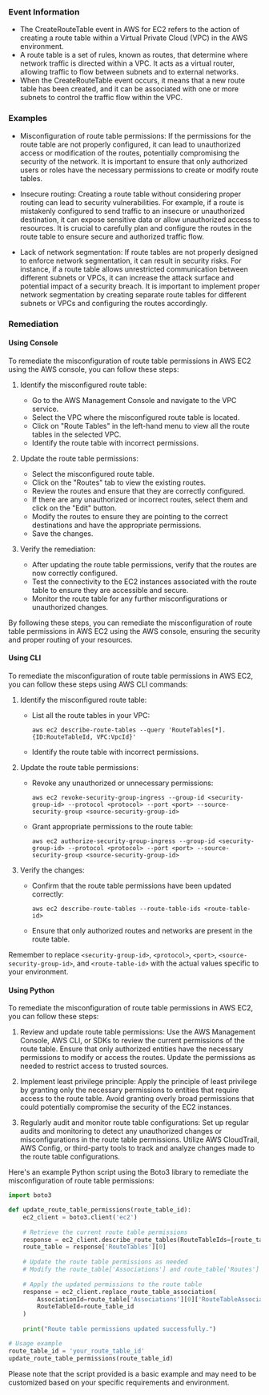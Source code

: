 
### Event Information

- The CreateRouteTable event in AWS for EC2 refers to the action of creating a route table within a Virtual Private Cloud (VPC) in the AWS environment.
- A route table is a set of rules, known as routes, that determine where network traffic is directed within a VPC. It acts as a virtual router, allowing traffic to flow between subnets and to external networks.
- When the CreateRouteTable event occurs, it means that a new route table has been created, and it can be associated with one or more subnets to control the traffic flow within the VPC.


### Examples

- Misconfiguration of route table permissions: If the permissions for the route table are not properly configured, it can lead to unauthorized access or modification of the routes, potentially compromising the security of the network. It is important to ensure that only authorized users or roles have the necessary permissions to create or modify route tables.

- Insecure routing: Creating a route table without considering proper routing can lead to security vulnerabilities. For example, if a route is mistakenly configured to send traffic to an insecure or unauthorized destination, it can expose sensitive data or allow unauthorized access to resources. It is crucial to carefully plan and configure the routes in the route table to ensure secure and authorized traffic flow.

- Lack of network segmentation: If route tables are not properly designed to enforce network segmentation, it can result in security risks. For instance, if a route table allows unrestricted communication between different subnets or VPCs, it can increase the attack surface and potential impact of a security breach. It is important to implement proper network segmentation by creating separate route tables for different subnets or VPCs and configuring the routes accordingly.

### Remediation

#### Using Console

To remediate the misconfiguration of route table permissions in AWS EC2 using the AWS console, you can follow these steps:

1. Identify the misconfigured route table: 
   - Go to the AWS Management Console and navigate to the VPC service.
   - Select the VPC where the misconfigured route table is located.
   - Click on "Route Tables" in the left-hand menu to view all the route tables in the selected VPC.
   - Identify the route table with incorrect permissions.

2. Update the route table permissions:
   - Select the misconfigured route table.
   - Click on the "Routes" tab to view the existing routes.
   - Review the routes and ensure that they are correctly configured.
   - If there are any unauthorized or incorrect routes, select them and click on the "Edit" button.
   - Modify the routes to ensure they are pointing to the correct destinations and have the appropriate permissions.
   - Save the changes.

3. Verify the remediation:
   - After updating the route table permissions, verify that the routes are now correctly configured.
   - Test the connectivity to the EC2 instances associated with the route table to ensure they are accessible and secure.
   - Monitor the route table for any further misconfigurations or unauthorized changes.

By following these steps, you can remediate the misconfiguration of route table permissions in AWS EC2 using the AWS console, ensuring the security and proper routing of your resources.

#### Using CLI

To remediate the misconfiguration of route table permissions in AWS EC2, you can follow these steps using AWS CLI commands:

1. Identify the misconfigured route table:
   - List all the route tables in your VPC:
     ```
     aws ec2 describe-route-tables --query 'RouteTables[*].{ID:RouteTableId, VPC:VpcId}'
     ```
   - Identify the route table with incorrect permissions.

2. Update the route table permissions:
   - Revoke any unauthorized or unnecessary permissions:
     ```
     aws ec2 revoke-security-group-ingress --group-id <security-group-id> --protocol <protocol> --port <port> --source-security-group <source-security-group-id>
     ```
   - Grant appropriate permissions to the route table:
     ```
     aws ec2 authorize-security-group-ingress --group-id <security-group-id> --protocol <protocol> --port <port> --source-security-group <source-security-group-id>
     ```

3. Verify the changes:
   - Confirm that the route table permissions have been updated correctly:
     ```
     aws ec2 describe-route-tables --route-table-ids <route-table-id>
     ```
   - Ensure that only authorized routes and networks are present in the route table.

Remember to replace `<security-group-id>`, `<protocol>`, `<port>`, `<source-security-group-id>`, and `<route-table-id>` with the actual values specific to your environment.

#### Using Python

To remediate the misconfiguration of route table permissions in AWS EC2, you can follow these steps:

1. Review and update route table permissions: Use the AWS Management Console, AWS CLI, or SDKs to review the current permissions of the route table. Ensure that only authorized entities have the necessary permissions to modify or access the routes. Update the permissions as needed to restrict access to trusted sources.

2. Implement least privilege principle: Apply the principle of least privilege by granting only the necessary permissions to entities that require access to the route table. Avoid granting overly broad permissions that could potentially compromise the security of the EC2 instances.

3. Regularly audit and monitor route table configurations: Set up regular audits and monitoring to detect any unauthorized changes or misconfigurations in the route table permissions. Utilize AWS CloudTrail, AWS Config, or third-party tools to track and analyze changes made to the route table configurations.

Here's an example Python script using the Boto3 library to remediate the misconfiguration of route table permissions:

```python
import boto3

def update_route_table_permissions(route_table_id):
    ec2_client = boto3.client('ec2')
    
    # Retrieve the current route table permissions
    response = ec2_client.describe_route_tables(RouteTableIds=[route_table_id])
    route_table = response['RouteTables'][0]
    
    # Update the route table permissions as needed
    # Modify the route_table['Associations'] and route_table['Routes'] dictionaries
    
    # Apply the updated permissions to the route table
    response = ec2_client.replace_route_table_association(
        AssociationId=route_table['Associations'][0]['RouteTableAssociationId'],
        RouteTableId=route_table_id
    )
    
    print("Route table permissions updated successfully.")

# Usage example
route_table_id = 'your_route_table_id'
update_route_table_permissions(route_table_id)
```

Please note that the script provided is a basic example and may need to be customized based on your specific requirements and environment.

